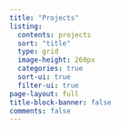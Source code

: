 ```yaml
---
title: "Projects"
listing:
  contents: projects
  sort: "title"
  type: grid
  image-height: 260px
  categories: true
  sort-ui: true
  filter-ui: true
page-layout: full
title-block-banner: false
comments: false
---
```

